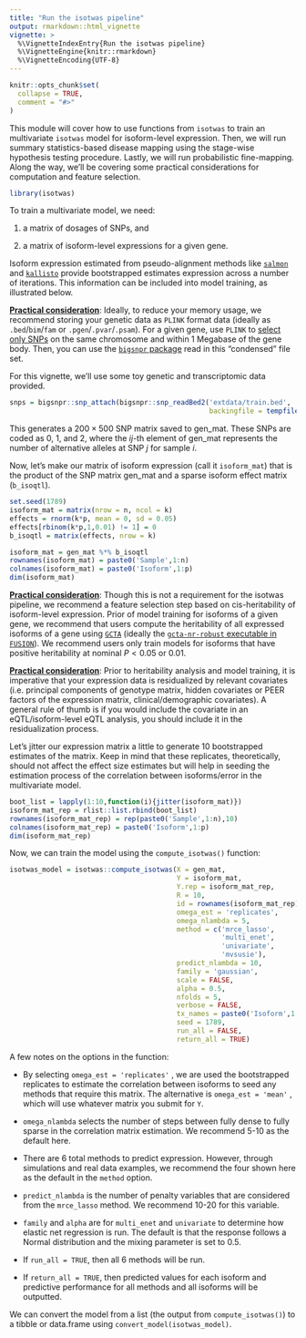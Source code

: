 ```yaml
---
title: "Run the isotwas pipeline"
output: rmarkdown::html_vignette
vignette: >
  %\VignetteIndexEntry{Run the isotwas pipeline}
  %\VignetteEngine{knitr::rmarkdown}
  %\VignetteEncoding{UTF-8}
---
```


```r
knitr::opts_chunk$set(
  collapse = TRUE,
  comment = "#>"
)
```

This module will cover how to use functions from `isotwas` to train an multivariate `isotwas` model for isoform-level expression. Then, we will run summary statistics-based disease mapping using the stage-wise hypothesis testing procedure. Lastly, we will run probabilistic fine-mapping. Along the way, we'll be covering some practical considerations for computation and feature selection.

```r
library(isotwas)
```

To train a multivariate model, we need:

1.  a matrix of dosages of SNPs, and

2.  a matrix of isoform-level expressions for a given gene.

Isoform expression estimated from pseudo-alignment methods like [`salmon`](https://combine-lab.github.io/salmon/) and [`kallisto`](https://pachterlab.github.io/kallisto/) provide bootstrapped estimates expression across a number of iterations. This information can be included into model training, as illustrated below.

[**Practical consideration**]{.ul}: Ideally, to reduce your memory usage, we recommend storing your genetic data as `PLINK` format data (ideally as `.bed`/`bim`/`fam` or `.pgen`/`.pvar`/`.psam`). For a given gene, use `PLINK` to [select only SNPs](https://www.cog-genomics.org/plink/2.0/filter) on the same chromosome and within 1 Megabase of the gene body. Then, you can use the [`bigsnpr` package](https://privefl.github.io/bigsnpr/) read in this "condensed" file set.

For this vignette, we'll use some toy genetic and transcriptomic data provided.

```r
snps = bigsnpr::snp_attach(bigsnpr::snp_readBed2('extdata/train.bed',
                                                 backingfile = tempfile()))
```

This generates a $200 \times 500$ SNP matrix saved to gen_mat. These SNPs are coded as 0, 1, and 2, where the $ij$-th element of gen_mat represents the number of alternative alleles at SNP $j$ for sample $i$.

Now, let's make our matrix of isoform expression (call it `isoform_mat`) that is the product of the SNP matrix gen_mat and a sparse isoform effect matrix (`b_isoqtl`).

```r
set.seed(1789) 
isoform_mat = matrix(nrow = n, ncol = k) 
effects = rnorm(k*p, mean = 0, sd = 0.05) 
effects[rbinom(k*p,1,0.01) != 1] = 0 
b_isoqtl = matrix(effects, nrow = k)

isoform_mat = gen_mat %*% b_isoqtl 
rownames(isoform_mat) = paste0('Sample',1:n) 
colnames(isoform_mat) = paste0('Isoform',1:p) 
dim(isoform_mat)
```

[**Practical consideration**]{.ul}: Though this is not a requirement for the isotwas pipeline, we recommend a feature selection step based on cis-heritability of isoform-level expression. Prior of model training for isoforms of a given gene, we recommend that users compute the heritability of all expressed isoforms of a gene using [`GCTA`](https://yanglab.westlake.edu.cn/software/gcta/#Overview) (ideally the [`gcta-nr-robust` executable in `FUSION`](http://gusevlab.org/projects/fusion/)). We recommend users only train models for isoforms that have positive heritability at nominal $P < 0.05$ or $0.01$.

[**Practical consideration**]{.ul}: Prior to heritability analysis and model training, it is imperative that your expression data is residualized by relevant covariates (i.e. principal components of genotype matrix, hidden covariates or PEER factors of the expression matrix, clinical/demographic covariates). A general rule of thumb is if you would include the covariate in an eQTL/isoform-level eQTL analysis, you should include it in the residualization process.

Let's jitter our expression matrix a little to generate 10 bootstrapped estimates of the matrix. Keep in mind that these replicates, theoretically, should not affect the effect size estimates but will help in seeding the estimation process of the correlation between isoforms/error in the multivariate model.

```r
boot_list = lapply(1:10,function(i){jitter(isoform_mat)}) 
isoform_mat_rep = rlist::list.rbind(boot_list) 
rownames(isoform_mat_rep) = rep(paste0('Sample',1:n),10) 
colnames(isoform_mat_rep) = paste0('Isoform',1:p) 
dim(isoform_mat_rep)
```

Now, we can train the model using the `compute_isotwas()` function:

```r
isotwas_model = isotwas::compute_isotwas(X = gen_mat, 
                                         Y = isoform_mat, 
                                         Y.rep = isoform_mat_rep,
                                         R = 10, 
                                         id = rownames(isoform_mat_rep), 
                                         omega_est = 'replicates', 
                                         omega_nlambda = 5, 
                                         method = c('mrce_lasso', 
                                                    'multi_enet', 
                                                    'univariate',
                                                    'mvsusie'),
                                         predict_nlambda = 10, 
                                         family = 'gaussian', 
                                         scale = FALSE, 
                                         alpha = 0.5, 
                                         nfolds = 5, 
                                         verbose = FALSE, 
                                         tx_names = paste0('Isoform',1:3), 
                                         seed = 1789, 
                                         run_all = FALSE, 
                                         return_all = TRUE)
```

A few notes on the options in the function:

-   By selecting `omega_est = 'replicates'` , we are used the bootstrapped replicates to estimate the correlation between isoforms to seed any methods that require this matrix. The alternative is `omega_est = 'mean'` , which will use whatever matrix you submit for `Y`.

-   `omega_nlambda` selects the number of steps between fully dense to fully sparse in the correlation matrix estimation. We recommend 5-10 as the default here.

-   There are 6 total methods to predict expression. However, through simulations and real data examples, we recommend the four shown here as the default in the `method` option.

-   `predict_nlambda` is the number of penalty variables that are considered from the `mrce_lasso` method. We recommend 10-20 for this variable.

-   `family` and `alpha` are for `multi_enet` and `univariate` to determine how elastic net regression is run. The default is that the response follows a Normal distribution and the mixing parameter is set to 0.5.

-   If `run_all = TRUE`, then all 6 methods will be run.

-   If `return_all = TRUE`, then predicted values for each isoform and predictive performance for all methods and all isoforms will be outputted.

We can convert the model from a list (the output from `compute_isotwas()`) to a tibble or data.frame using `convert_model(isotwas_model)`.
